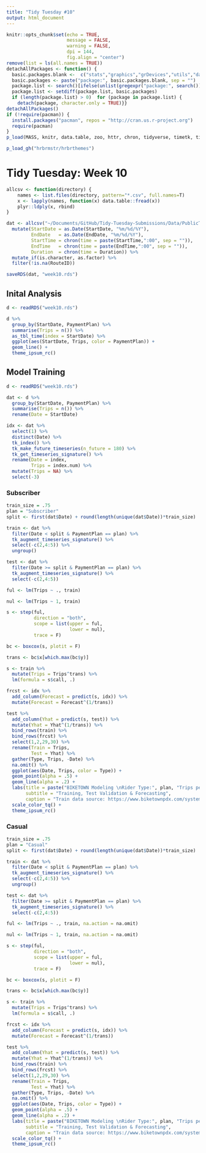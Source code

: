 ```yaml
---
title: "Tidy Tuesday #10"
output: html_document
---
```


```r
knitr::opts_chunk$set(echo = TRUE, 
                      message = FALSE, 
                      warning = FALSE, 
                      dpi = 144,
                      fig.align = "center")
remove(list = ls(all.names = TRUE))
detachAllPackages <- function() {
  basic.packages.blank <-  c("stats","graphics","grDevices","utils","datasets","methods","base")
  basic.packages <- paste("package:", basic.packages.blank, sep = "")
  package.list <- search()[ifelse(unlist(gregexpr("package:", search())) == 1,TRUE,FALSE)]
  package.list <- setdiff(package.list, basic.packages)
  if (length(package.list) > 0)  for (package in package.list) {
    detach(package, character.only = TRUE)}}
detachAllPackages()
if (!require(pacman)) {
  install.packages("pacman", repos = "http://cran.us.r-project.org")
  require(pacman)
}
p_load(MASS, knitr, data.table, zoo, httr, chron, tidyverse, timetk, tidyquant, tibbletime)

p_load_gh("hrbrmstr/hrbrthemes")
```

# Tidy Tuesday: Week 10

```r
allcsv <- function(directory) {
    names <- list.files(directory, pattern="*.csv", full.names=T)
    x <- lapply(names, function(x) data.table::fread(x))
    plyr::ldply(x, rbind)
}

dat <- allcsv("~/Documents/GitHub/Tidy-Tuesday-Submissions/Data/PublicTripData") %>%
  mutate(StartDate = as.Date(StartDate, "%m/%d/%Y"),
         EndDate   = as.Date(EndDate, "%m/%d/%Y"),
         StartTime = chron(time = paste(StartTime,":00", sep = "")),
         EndTime   = chron(time = paste(EndTime,":00", sep = "")),
         Duration  = chron(time = Duration)) %>%
  mutate_if(is.character, as.factor) %>%
  filter(!is.na(RouteID))

saveRDS(dat, "week10.rds")
```

## Inital Analysis

```r
d <- readRDS("week10.rds")

d %>%
  group_by(StartDate, PaymentPlan) %>%
  summarise(Trips = n()) %>%
  as_tbl_time(index = StartDate) %>%
  ggplot(aes(StartDate, Trips, color = PaymentPlan)) +
  geom_line() + 
  theme_ipsum_rc()
```

## Model Training

```r
d <- readRDS("week10.rds")

dat <- d %>%
  group_by(StartDate, PaymentPlan) %>%
  summarise(Trips = n()) %>%
  rename(Date = StartDate) 

idx <- dat %>% 
  select(1) %>%
  distinct(Date) %>%
  tk_index() %>%
  tk_make_future_timeseries(n_future = 180) %>%
  tk_get_timeseries_signature() %>%
  rename(Date = index,
         Trips = index.num) %>%
  mutate(Trips = NA) %>%
  select(-3)
```

### Subscriber

```r
train_size = .75
plan = "Subscriber"
split <- first(dat$Date) + round(length(unique(dat$Date))*train_size)

train <- dat %>%
  filter(Date < split & PaymentPlan == plan) %>%
  tk_augment_timeseries_signature() %>%
  select(-c(2,4:5)) %>%
  ungroup()

test <- dat %>%
  filter(Date >= split & PaymentPlan == plan) %>%
  tk_augment_timeseries_signature() %>%
  select(-c(2,4:5))

ful <- lm(Trips ~ ., train)

nul <- lm(Trips ~ 1, train)

s <- step(ful,
          direction = "both",
          scope = list(upper = ful, 
                       lower = nul),
          trace = F)

bc <- boxcox(s, plotit = F)

trans <- bc$x[which.max(bc$y)]

s <- train %>%
  mutate(Trips = Trips^trans) %>%
  lm(formula = s$call, .)

frcst <- idx %>%
  add_column(Forecast = predict(s, idx)) %>%
  mutate(Forecast = Forecast^(1/trans))

test %>%
  add_column(Yhat = predict(s, test)) %>%
  mutate(Yhat = Yhat^(1/trans)) %>%
  bind_rows(train) %>%
  bind_rows(frcst) %>%
  select(1,2,29,30) %>%
  rename(Train = Trips,
         Test = Yhat) %>%
  gather(Type, Trips, -Date) %>%
  na.omit() %>%
  ggplot(aes(Date, Trips, color = Type)) +
  geom_point(alpha = .5) +
  geom_line(alpha = .2) +
  labs(title = paste("BIKETOWN Modeling \nRider Type:", plan, "Trips per Day"),
       subtitle = "Training, Test Validation & Forecasting",
       caption = "Train data source: https://www.biketownpdx.com/system-data") +
  scale_color_tq() +
  theme_ipsum_rc()
```

### Casual

```r
train_size = .75
plan = "Casual"
split <- first(dat$Date) + round(length(unique(dat$Date))*train_size)

train <- dat %>%
  filter(Date < split & PaymentPlan == plan) %>%
  tk_augment_timeseries_signature() %>%
  select(-c(2,4:5)) %>%
  ungroup()

test <- dat %>%
  filter(Date >= split & PaymentPlan == plan) %>%
  tk_augment_timeseries_signature() %>%
  select(-c(2,4:5))

ful <- lm(Trips ~ ., train, na.action = na.omit)

nul <- lm(Trips ~ 1, train, na.action = na.omit)

s <- step(ful,
          direction = "both",
          scope = list(upper = ful, 
                       lower = nul),
          trace = F)

bc <- boxcox(s, plotit = F)

trans <- bc$x[which.max(bc$y)]

s <- train %>%
  mutate(Trips = Trips^trans) %>%
  lm(formula = s$call, .)

frcst <- idx %>%
  add_column(Forecast = predict(s, idx)) %>%
  mutate(Forecast = Forecast^(1/trans))

test %>%
  add_column(Yhat = predict(s, test)) %>%
  mutate(Yhat = Yhat^(1/trans)) %>%
  bind_rows(train) %>%
  bind_rows(frcst) %>%
  select(1,2,29,30) %>%
  rename(Train = Trips,
         Test = Yhat) %>%
  gather(Type, Trips, -Date) %>%
  na.omit() %>%
  ggplot(aes(Date, Trips, color = Type)) +
  geom_point(alpha = .5) +
  geom_line(alpha = .2) +
  labs(title = paste("BIKETOWN Modeling \nRider Type:", plan, "Trips per Day"),
       subtitle = "Training, Test Validation & Forecasting",
       caption = "Train data source: https://www.biketownpdx.com/system-data") +
  scale_color_tq() +
  theme_ipsum_rc()
```


